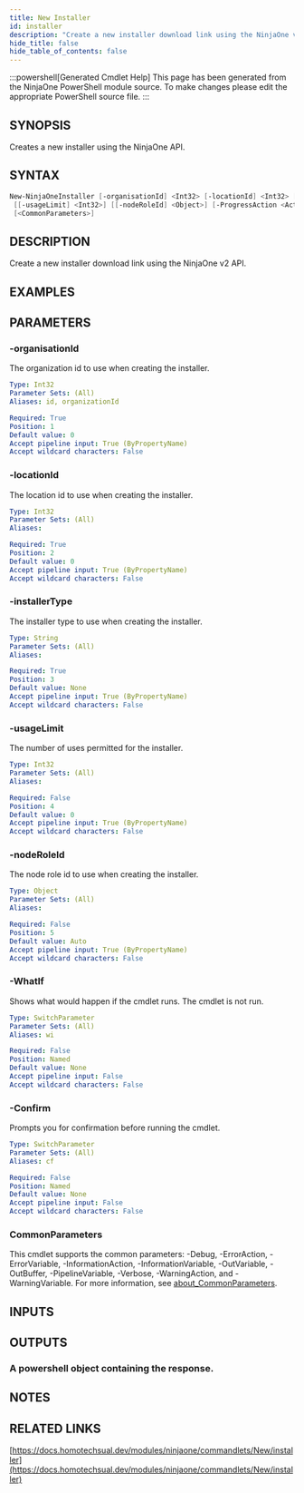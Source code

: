 ```yaml
---
title: New Installer
id: installer
description: "Create a new installer download link using the NinjaOne v2 API."
hide_title: false
hide_table_of_contents: false
---
```


:::powershell[Generated Cmdlet Help]
This page has been generated from the NinjaOne PowerShell module source. To make changes please edit the appropriate PowerShell source file.
:::

## SYNOPSIS

Creates a new installer using the NinjaOne API.

## SYNTAX

```powershell
New-NinjaOneInstaller [-organisationId] <Int32> [-locationId] <Int32> [-installerType] <String>
 [[-usageLimit] <Int32>] [[-nodeRoleId] <Object>] [-ProgressAction <ActionPreference>] [-WhatIf] [-Confirm]
 [<CommonParameters>]
```

## DESCRIPTION

Create a new installer download link using the NinjaOne v2 API.

## EXAMPLES

## PARAMETERS

### -organisationId

The organization id to use when creating the installer.

```yaml
Type: Int32
Parameter Sets: (All)
Aliases: id, organizationId

Required: True
Position: 1
Default value: 0
Accept pipeline input: True (ByPropertyName)
Accept wildcard characters: False
```

### -locationId

The location id to use when creating the installer.

```yaml
Type: Int32
Parameter Sets: (All)
Aliases:

Required: True
Position: 2
Default value: 0
Accept pipeline input: True (ByPropertyName)
Accept wildcard characters: False
```

### -installerType

The installer type to use when creating the installer.

```yaml
Type: String
Parameter Sets: (All)
Aliases:

Required: True
Position: 3
Default value: None
Accept pipeline input: True (ByPropertyName)
Accept wildcard characters: False
```

### -usageLimit

The number of uses permitted for the installer.

```yaml
Type: Int32
Parameter Sets: (All)
Aliases:

Required: False
Position: 4
Default value: 0
Accept pipeline input: True (ByPropertyName)
Accept wildcard characters: False
```

### -nodeRoleId

The node role id to use when creating the installer.

```yaml
Type: Object
Parameter Sets: (All)
Aliases:

Required: False
Position: 5
Default value: Auto
Accept pipeline input: True (ByPropertyName)
Accept wildcard characters: False
```

### -WhatIf

Shows what would happen if the cmdlet runs.
The cmdlet is not run.

```yaml
Type: SwitchParameter
Parameter Sets: (All)
Aliases: wi

Required: False
Position: Named
Default value: None
Accept pipeline input: False
Accept wildcard characters: False
```

### -Confirm

Prompts you for confirmation before running the cmdlet.

```yaml
Type: SwitchParameter
Parameter Sets: (All)
Aliases: cf

Required: False
Position: Named
Default value: None
Accept pipeline input: False
Accept wildcard characters: False
```

### CommonParameters

This cmdlet supports the common parameters: -Debug, -ErrorAction, -ErrorVariable, -InformationAction, -InformationVariable, -OutVariable, -OutBuffer, -PipelineVariable, -Verbose, -WarningAction, and -WarningVariable. For more information, see [about_CommonParameters](http://go.microsoft.com/fwlink/?LinkID=113216).

## INPUTS


## OUTPUTS

### A powershell object containing the response.

## NOTES

## RELATED LINKS

[https://docs.homotechsual.dev/modules/ninjaone/commandlets/New/installer](https://docs.homotechsual.dev/modules/ninjaone/commandlets/New/installer)
